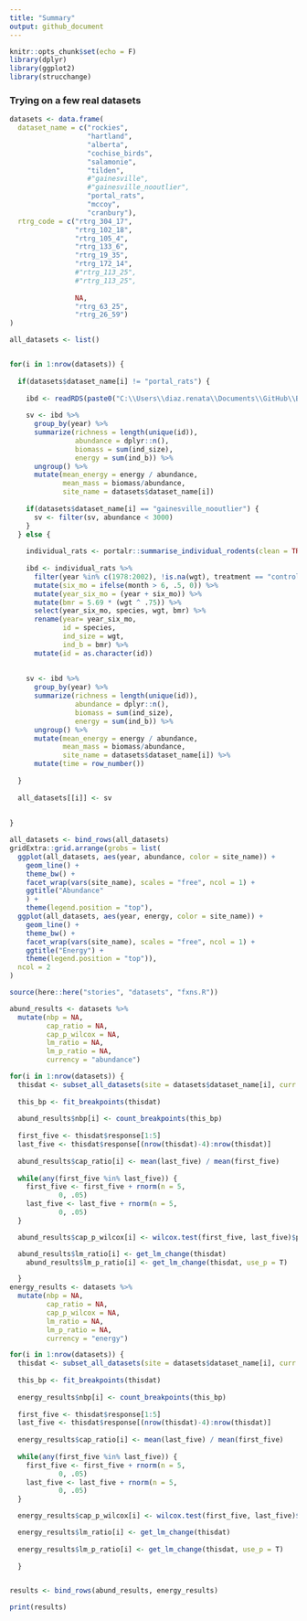 ```yaml
---
title: "Summary"
output: github_document
---
```

```r
knitr::opts_chunk$set(echo = F)
library(dplyr)
library(ggplot2)
library(strucchange)
```

### Trying on a few real datasets

```r

datasets <- data.frame(
  dataset_name = c("rockies",
                   "hartland",
                   "alberta",
                   "cochise_birds",
                   "salamonie",
                   "tilden",
                   #"gainesville",
                   #"gainesville_nooutlier",
                   "portal_rats",
                   "mccoy",
                   "cranbury"),
  rtrg_code = c("rtrg_304_17",
                "rtrg_102_18",
                "rtrg_105_4",
                "rtrg_133_6",
                "rtrg_19_35",
                "rtrg_172_14",
                #"rtrg_113_25",
                #"rtrg_113_25",
                
                NA,
                "rtrg_63_25",
                "rtrg_26_59")
)

all_datasets <- list()


for(i in 1:nrow(datasets)) {
  
  if(datasets$dataset_name[i] != "portal_rats") {
    
    ibd <- readRDS(paste0("C:\\Users\\diaz.renata\\Documents\\GitHub\\BBSsize\\analysis\\isd_data\\ibd_isd_bbs_", datasets$rtrg_code[i], ".Rds"))
    
    sv <- ibd %>%
      group_by(year) %>%
      summarize(richness = length(unique(id)),
                abundance = dplyr::n(),
                biomass = sum(ind_size),
                energy = sum(ind_b)) %>%
      ungroup() %>%
      mutate(mean_energy = energy / abundance,
             mean_mass = biomass/abundance,
             site_name = datasets$dataset_name[i])
    
    if(datasets$dataset_name[i] == "gainesville_nooutlier") {
      sv <- filter(sv, abundance < 3000)
    } 
  } else {
    
    individual_rats <- portalr::summarise_individual_rodents(clean = TRUE, type = "Granivores", time = "date", length = "Longterm")
    
    ibd <- individual_rats %>%
      filter(year %in% c(1978:2002), !is.na(wgt), treatment == "control") %>%
      mutate(six_mo = ifelse(month > 6, .5, 0)) %>%
      mutate(year_six_mo = (year + six_mo)) %>%
      mutate(bmr = 5.69 * (wgt ^ .75)) %>%
      select(year_six_mo, species, wgt, bmr) %>%
      rename(year= year_six_mo,
             id = species,
             ind_size = wgt,
             ind_b = bmr) %>%
      mutate(id = as.character(id))
    
    
    sv <- ibd %>%
      group_by(year) %>%
      summarize(richness = length(unique(id)),
                abundance = dplyr::n(),
                biomass = sum(ind_size),
                energy = sum(ind_b)) %>%
      ungroup() %>%
      mutate(mean_energy = energy / abundance,
             mean_mass = biomass/abundance,
             site_name = datasets$dataset_name[i]) %>%
      mutate(time = row_number())
    
  }
  
  all_datasets[[i]] <- sv
  
  
}

all_datasets <- bind_rows(all_datasets)
gridExtra::grid.arrange(grobs = list(
  ggplot(all_datasets, aes(year, abundance, color = site_name)) +
    geom_line() +
    theme_bw() +
    facet_wrap(vars(site_name), scales = "free", ncol = 1) + 
    ggtitle("Abundance"
    ) +
    theme(legend.position = "top"),
  ggplot(all_datasets, aes(year, energy, color = site_name)) + 
    geom_line() +
    theme_bw() +
    facet_wrap(vars(site_name), scales = "free", ncol = 1) +
    ggtitle("Energy") +
    theme(legend.position = "top")),
  ncol = 2
)

```

```r
source(here::here("stories", "datasets", "fxns.R"))

```

```r

abund_results <- datasets %>%
  mutate(nbp = NA,
         cap_ratio = NA,
         cap_p_wilcox = NA,
         lm_ratio = NA,
         lm_p_ratio = NA,
         currency = "abundance")

for(i in 1:nrow(datasets)) {
  thisdat <- subset_all_datasets(site = datasets$dataset_name[i], curr = "abundance", all_datasets = all_datasets)
  
  this_bp <- fit_breakpoints(thisdat)
  
  abund_results$nbp[i] <- count_breakpoints(this_bp)
  
  first_five <- thisdat$response[1:5]
  last_five <- thisdat$response[(nrow(thisdat)-4):nrow(thisdat)]
  
  abund_results$cap_ratio[i] <- mean(last_five) / mean(first_five)
  
  while(any(first_five %in% last_five)) {
    first_five <- first_five + rnorm(n = 5,
            0, .05)
    last_five <- last_five + rnorm(n = 5,
            0, .05)
  }

  abund_results$cap_p_wilcox[i] <- wilcox.test(first_five, last_five)$p.value

  abund_results$lm_ratio[i] <- get_lm_change(thisdat)
    abund_results$lm_p_ratio[i] <- get_lm_change(thisdat, use_p = T)

  }
energy_results <- datasets %>%
  mutate(nbp = NA,
         cap_ratio = NA,
         cap_p_wilcox = NA,
         lm_ratio = NA,
         lm_p_ratio = NA,
         currency = "energy")

for(i in 1:nrow(datasets)) {
  thisdat <- subset_all_datasets(site = datasets$dataset_name[i], curr = "energy", all_datasets = all_datasets)
  
  this_bp <- fit_breakpoints(thisdat)
  
  energy_results$nbp[i] <- count_breakpoints(this_bp)
  
  first_five <- thisdat$response[1:5]
  last_five <- thisdat$response[(nrow(thisdat)-4):nrow(thisdat)]
  
  energy_results$cap_ratio[i] <- mean(last_five) / mean(first_five)
  
  while(any(first_five %in% last_five)) {
    first_five <- first_five + rnorm(n = 5,
            0, .05)
    last_five <- last_five + rnorm(n = 5,
            0, .05)
  }

  energy_results$cap_p_wilcox[i] <- wilcox.test(first_five, last_five)$p.value

  energy_results$lm_ratio[i] <- get_lm_change(thisdat)
  
  energy_results$lm_p_ratio[i] <- get_lm_change(thisdat, use_p = T)
  
  }


results <- bind_rows(abund_results, energy_results)

print(results)
```


